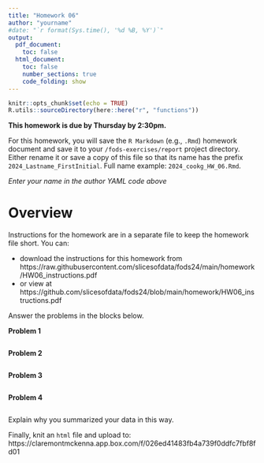 ```yaml
---
title: "Homework 06"
author: "yourname"
#date: "`r format(Sys.time(), '%d %B, %Y')`"
output:
  pdf_document:
    toc: false
  html_document:
    toc: false
    number_sections: true
    code_folding: show
---
```


```r
knitr::opts_chunk$set(echo = TRUE)
R.utils::sourceDirectory(here::here("r", "functions"))
```

**This homework is due by Thursday by 2:30pm.**

For this homework, you will save the `R Markdown` (e.g., `.Rmd`) homework document and save it to your `/fods-exercises/report` project directory. Either rename it or save a copy of this file so that its name has the prefix `2024_Lastname_FirstInitial`. Full name example: `2024_cookg_HW_06.Rmd`. 

*Enter your name in the author YAML code above* 


# **Overview**

Instructions for the homework are in a separate file to keep the homework file short. You can:

- download the instructions for this homework from https://raw.githubusercontent.com/slicesofdata/fods24/main/homework/HW06_instructions.pdf
- or view at https://github.com/slicesofdata/fods24/blob/main/homework/HW06_instructions.pdf


Answer the problems in the blocks below.

**Problem 1**

```r

```


**Problem 2**

```r

```


**Problem 3**

```r

```


**Problem 4**

```r

```

Explain why you summarized your data in this way.





Finally, knit an `html` file and upload to: https://claremontmckenna.app.box.com/f/026ed41483fb4a739f0ddfc7fbf8fd01

